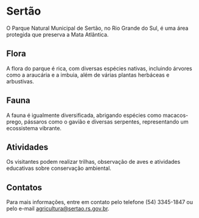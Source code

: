 # Sertão

O Parque Natural Municipal de Sertão, no Rio Grande do Sul, é uma área protegida que preserva a Mata Atlântica.

## Flora

A flora do parque é rica, com diversas espécies nativas, incluindo árvores como a araucária e a imbuia, além de várias plantas herbáceas e arbustivas.

## Fauna

A fauna é igualmente diversificada, abrigando espécies como macacos-prego, pássaros como o gavião e diversas serpentes, representando um ecossistema vibrante.

## Atividades

Os visitantes podem realizar trilhas, observação de aves e atividades educativas sobre conservação ambiental.

## Contatos

Para mais informações, entre em contato pelo telefone (54) 3345-1847 ou pelo e-mail agricultura@sertao.rs.gov.br.